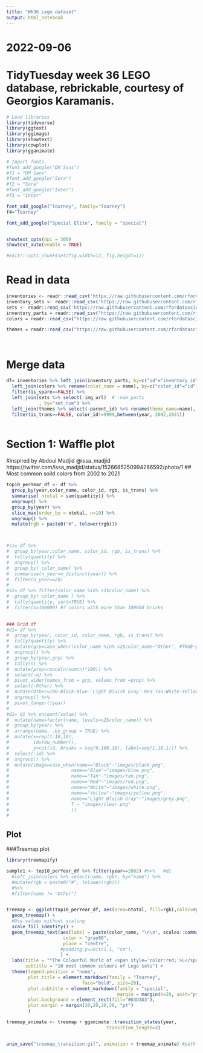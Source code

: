```yaml
---
title: "Wk36 Lego dataset"
output: html_notebook
---
```


# 2022-09-06
# TidyTuesday week 36 LEGO database, rebrickable, courtesy of Georgios Karamanis.

```r
# Load libraries
library(tidyverse)
library(ggtext)
library(ggimage)
library(showtext)
library(cowplot)
library(gganimate)

# Import fonts
#font_add_google("DM Sans")
#f1 = "DM Sans"
#font_add_google("Sora")
#f2 = "Sora"
#font_add_google("Inter")
#f3 = "Inter"

font_add_google("Tourney", family="Tourney")
f4="Tourney"

font_add_google("Special Elite", family = "special")


showtext_opts(dpi = 300)
showtext_auto(enable = TRUE)

#knitr::opts_chunk$set(fig.width=12, fig.height=12)

```


# Read in data

```r

inventories <- readr::read_csv('https://raw.githubusercontent.com/rfordatascience/tidytuesday/master/data/2022/2022-09-06/inventories.csv.gz')
inventory_sets <- readr::read_csv('https://raw.githubusercontent.com/rfordatascience/tidytuesday/master/data/2022/2022-09-06/inventory_sets.csv.gz')
sets <- readr::read_csv('https://raw.githubusercontent.com/rfordatascience/tidytuesday/master/data/2022/2022-09-06/sets.csv.gz')
inventory_parts = readr::read_csv("https://raw.githubusercontent.com/rfordatascience/tidytuesday/master/data/2022/2022-09-06/inventory_parts.csv.gz")
colors = readr::read_csv("https://raw.githubusercontent.com/rfordatascience/tidytuesday/master/data/2022/2022-09-06/colors.csv.gz")

themes = readr::read_csv("https://raw.githubusercontent.com/rfordatascience/tidytuesday/master/data/2022/2022-09-06/themes.csv.gz")




```

# Merge data

```r

df= inventories %>% left_join(inventory_parts, by=c("id"="inventory_id")) %>%
  left_join(colors %>% rename(color_name = name), by=c("color_id"="id")) %>%
  filter(is_spare==FALSE) %>%
  left_join(sets %>% select(-img_url)  # -num_parts
            , by="set_num") %>%
  left_join(themes %>% select(-parent_id) %>% rename(theme_name=name), by = c("theme_id" = "id")) %>%
  filter(is_trans==FALSE, color_id!=9999,between(year, 2002,2021))



```

# Section 1: Waffle plot
#inspired by Abdoul Madjid @issa_madjid https://twitter.com/issa_madjid/status/1526685250994286592/photo/1
## Most common soild colors from 2002 to 2021

```r

top10_perYear_df <- df %>% 
  group_by(year,color_name, color_id, rgb, is_trans) %>%
  summarise( ntotal = sum(quantity)) %>%
  ungroup() %>%
  group_by(year) %>%
  slice_max(order_by = ntotal, n=10) %>%
  ungroup() %>%
  mutate(rgb = paste0("#", tolower(rgb))) 



#s1= df %>% 
#  group_by(year,color_name, color_id, rgb, is_trans) %>%
#  tally(quantity) %>%
#  ungroup() %>%
#  group_by( color_name) %>%
#  summarise(n_year=n_distinct(year)) %>%
#  filter(n_year==20) 
#  
#s2= df %>% filter(color_name %in% s1$color_name) %>%
#  group_by( color_name ) %>%
#  tally(quantity, sort=TRUE) %>%
#  filter(n>100000) #7 colors with more than 100000 bricks
  

```


```r
### Grid df
#d1= df %>% 
#  group_by(year, color_id, color_name, rgb, is_trans) %>%
#  tally(quantity) %>%
#  mutate(grp=case_when(!color_name %in% s2$color_name~"Other", #TRUE~paste(color_name))) %>%
#  ungroup() %>%
#  group_by(year,grp) %>%
#  tally(n) %>%
#  mutate(prop=round(n/sum(n)*100)) %>%
#  select(-n) %>%
#  pivot_wider(names_from = grp, values_from =prop) %>%
#  select(-Other) %>%
#  mutate(Other=100-Black-Blue-`Light Bluish Gray`-Red-Tan-White-Yellow) #%>%
#  ungroup() %>%
#  pivot_longer(!year) 
#
#d2= d1 %>% uncount(value) %>%
#  mutate(name=factor(name, levels=s2$color_name)) %>%
#  group_by(year) %>%
#  arrange(name, .by_group = TRUE) %>%
#  mutate(x=rep(1:10,10),
#         id=row_number(),
#         y=cut(id, breaks = seq(0,100,10), label=seq(1,10,1))) %>%
#  select(-id) %>%
#  ungroup() %>%
#  mutate(image=case_when(name=="Black"~"images/black.png",
#                       name=="Blue"~"images/blue.png",
#                       name=="Tan"~"images/tan.png",
#                       name=="Red"~"images/red.png",
#                       name=="White"~"images/white.png",
#                       name=="Yellow"~"images/yellow.png",
#                       name=="Light Bluish Gray"~"images/grey.png",
#                       T ~ "images/clear.png"
#                       ))
#

```
## Plot

###Treemap plot
```r
library(treemapify)

sample1 <- top10_perYear_df %>% filter(year==2002) #%>%   #d1
  #left_join(colors %>% select(name, rgb), by="name") %>%
  #mutate(rgb = paste0("#", tolower(rgb))) 
  #%>%
  #filter(name != "Other")


treemap <- ggplot(top10_perYear_df, aes(area=ntotal, fill=rgb),color=rgb ) +
  geom_treemap() +
  #Use values without scaling
  scale_fill_identity() +
  geom_treemap_text(aes(label = paste(color_name, "\n\n", scales::comma(ntotal))),
                     color = "gray80",
                     place = "centre",
                    #padding.y=unit(1.1, "cm"),
                    ) +
  labs(title = "*The Colourful World of <span style='color:red;'>L</span><span style='color:green;'>E</span><span style='color:yellow;'>G</span><span style='color:blue;'>O</span>*", 
       subtitle = "10 most common colours of Lego sets") +
  theme(legend.position = "none",
        plot.title = element_markdown(family = "Tourney",
                            face="bold", size=20),
        plot.subtitle = element_markdown(family = "special", 
                                         margin = margin(b=20, unit="pt") ),
        plot.background = element_rect(fill="#D3D3D3"),
        plot.margin = margin(20,20,20,20, "pt")
        ) 

treemap_animate <- treemap + gganimate::transition_states(year, 
                                     transition_length=3)


anim_save("treemap_transition.gif", animation = treemap_animate) #path


```



